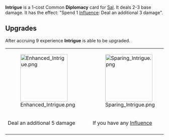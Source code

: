 {{Reupload}}

{{Card
|character = Sal
|rarity = Common
|cardtype = Diplomacy
|decktype = Negotiation
|keywords = [[Influence]]
|upgradeable = Yes
|expreq = 9
|upgrade1 = Enhanced Intrigue
|upgrade2 = Sparing Intrigue}}
{{Quote|Very interesting.}}

'''Intrigue''' is a 1-cost Common '''Diplomacy''' card for [[Sal]]. It deals 2-3 base damage. It has the effect: "Spend 1 [[Influence]]: Deal an additional 3 damage".

==Upgrades==
After accruing 9 experience '''Intrigue''' is able to be upgraded. 
{| class="wikitable" style="text-align:center"
|-
|[[File:Enhanced Intrigue.png|150px]]
|[[File:Sparing Intrigue.png|150px]]
|-
!Deal an additional 5 damage
!If you have any [[Influence]]
|-
|}